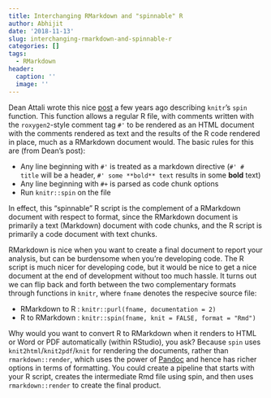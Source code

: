 ```yaml
---
title: Interchanging RMarkdown and "spinnable" R
author: Abhijit
date: '2018-11-13'
slug: interchanging-rmarkdown-and-spinnable-r
categories: []
tags:
  - RMarkdown
header:
  caption: ''
  image: ''
---
```


Dean Attali wrote this nice [post](https://deanattali.com/2015/03/24/knitrs-best-hidden-gem-spin/){target="_blank"} a few years ago describing `knitr`'s `spin` function. This function allows a regular R file, with comments written with the `roxygen2`-style comment tag `#'` to
be rendered as an HTML document with the comments rendered as text and the results of
the R code rendered in place, much as a RMarkdown document would. The basic rules for this are (from Dean's post):

+ Any line beginning with `#'` is treated as a markdown directive (`#' # title` will be a header, `#' some **bold** text` results in some **bold** text)
+ Any line beginning with `#+` is parsed as code chunk options
+ Run `knitr::spin` on the file

In effect, this "spinnable" R script is the complement of a RMarkdown document with 
respect to format, since the RMarkdown document is primarily a text (Markdown) document with code chunks, and the R script is primarily a code document with text chunks. 

RMarkdown is nice when you want to create a final document to report your analysis, but can be burdensome when you're developing code. The R script is much nicer for developing code, but it would be nice to get a nice document at the end of development without too much hassle. It turns out we can flip back and forth between the two complementary formats through functions in `knitr`, where `fname` denotes the respecive source file: 

+ RMarkdown to R : `knitr::purl(fname, documentation = 2)`
+ R to RMarkdown : `knitr::spin(fname, knit = FALSE, format = "Rmd")`

Why would you want to convert R to RMarkdown when it renders to HTML or Word or PDF automatically (within RStudio), you ask? Because `spin` uses `knit2html`/`knit2pdf`/`knit` for rendering the documents, rather than `rmarkdown::render`, which uses the power of [Pandoc](https://pandoc.org){target="_blank"} and hence has richer options in terms of formatting. You could create a pipeline that starts with your R script, creates the intermediate Rmd file using spin, and then uses `rmarkdown::render` to create the final product. 

